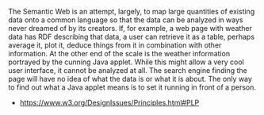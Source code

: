 The Semantic Web is an attempt, largely, to map large quantities of existing data onto a common language so that the data can be analyzed in ways never dreamed of by its creators. If, for example, a web page with weather data has RDF describing that data, a user can retrieve it as a table, perhaps average it, plot it, deduce things from it in combination with other information. At the other end of the scale is the weather information portrayed by the cunning Java applet. While this might allow a very cool user interface, it cannot be analyzed at all. The search engine finding the page will have no idea of what the data is or what it is about. The only way to find out what a Java applet means is to set it running in front of a person.
- https://www.w3.org/DesignIssues/Principles.html#PLP

